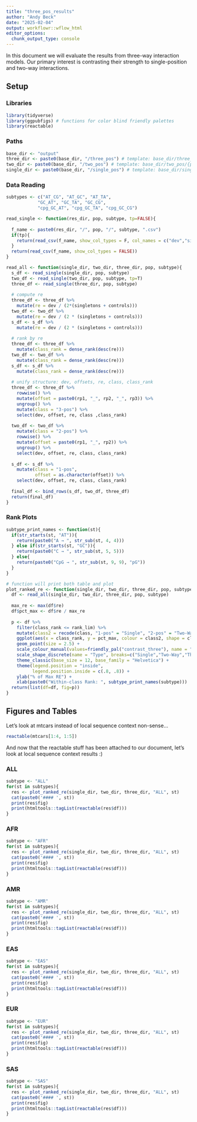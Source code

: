 ```yaml
---
title: "three_pos_results"
author: "Andy Beck"
date: "2025-02-04"
output: workflowr::wflow_html
editor_options:
  chunk_output_type: console
---
```


In this document we will evaluate the results from three-way interaction models. Our primary interest is contrasting their strength to single-position and two-way interactions.

## Setup

### Libraries

```r
library(tidyverse)
library(ggpubfigs) # functions for color blind friendly palettes
library(reactable)
```

### Paths

```r
base_dir <- "output" 
three_dir <- paste0(base_dir, "/three_pos") # template: base_dir/three_pos/{population}/{subtype}.csv
two_dir <- paste0(base_dir, "/two_pos") # template: base_dir/two_pos/{population}/{subtype}.csv
single_dir <- paste0(base_dir, "/single_pos") # template: base_dir/single_pos/{population}/{subtype}.csv
```

### Data Reading

```r
subtypes <- c("AT_CG", "AT_GC", "AT_TA",
            "GC_AT", "GC_TA", "GC_CG",
            "cpg_GC_AT", "cpg_GC_TA", "cpg_GC_CG")

read_single <- function(res_dir, pop, subtype, tp=FALSE){
  
  f_name <- paste0(res_dir, "/", pop, "/", subtype, ".csv")
  if(tp){
    return(read_csv(f_name, show_col_types = F, col_names = c("dev","singletons","controls","rp1","rp2")))
  }
  return(read_csv(f_name, show_col_types = FALSE))
}

read_all <- function(single_dir, two_dir, three_dir, pop, subtype){
  s_df <- read_single(single_dir, pop, subtype)
  two_df <- read_single(two_dir, pop, subtype, tp=T)
  three_df <- read_single(three_dir, pop, subtype)
  
  # compute re 
  three_df <- three_df %>%
    mutate(re = dev / (2*(singletons + controls)))
  two_df <- two_df %>%
    mutate(re = dev / (2 * (singletons + controls)))
  s_df <- s_df %>%
    mutate(re = dev / (2 * (singletons + controls)))
  
  # rank by re
  three_df <- three_df %>%
    mutate(class_rank = dense_rank(desc(re)))
  two_df <- two_df %>%
    mutate(class_rank = dense_rank(desc(re)))
  s_df <- s_df %>%
    mutate(class_rank = dense_rank(desc(re)))
  
  # unify structure: dev, offsets, re, class, class_rank
  three_df <- three_df %>%
    rowwise() %>%
    mutate(offset = paste0(rp1, "_", rp2, "_", rp3)) %>%
    ungroup() %>%
    mutate(class = "3-pos") %>%
    select(dev, offset, re, class ,class_rank) 
  
  two_df <- two_df %>%
    mutate(class = "2-pos") %>%
    rowwise() %>%
    mutate(offset = paste0(rp1, "_", rp2)) %>%
    ungroup() %>%
    select(dev, offset, re, class, class_rank)
  
  s_df <- s_df %>%
    mutate(class = "1-pos",
           offset = as.character(offset)) %>%
    select(dev, offset, re, class, class_rank)
  
  final_df <- bind_rows(s_df, two_df, three_df)
  return(final_df)
}
```

### Rank Plots

```r
subtype_print_names <- function(st){
  if(str_starts(st, "AT")){
    return(paste0("A → ", str_sub(st, 4, 4)))
  } else if(str_starts(st, "GC")){
    return(paste0("C → ", str_sub(st, 5, 5)))
  } else{
    return(paste0("CpG → ", str_sub(st, 9, 9), "pG"))
  }
}

# function will print both table and plot
plot_ranked_re <- function(single_dir, two_dir, three_dir, pop, subtype, rank_lim = 20){
  df <- read_all(single_dir, two_dir, three_dir, pop, subtype)
  
  max_re <- max(df$re)
  df$pct_max <- df$re / max_re
  
  p <- df %>%
    filter(class_rank <= rank_lim) %>%
    mutate(class2 = recode(class, "1-pos" = "Single", "2-pos" = "Two-Way", "3-pos" = "Three-Way")) %>%
    ggplot(aes(x = class_rank, y = pct_max, colour = class2, shape = class2)) +
    geom_point(size = 2.5) +
    scale_colour_manual(values=friendly_pal("contrast_three"), name = "Type", breaks=c("Single","Two-Way","Three-Way")) +
    scale_shape_discrete(name = "Type", breaks=c("Single","Two-Way","Three-Way")) +
    theme_classic(base_size = 12, base_family = "Helvetica") +
    theme(legend.position = "inside",
          legend.position.inside = c(.8, .8)) +
    ylab("% of Max RE") +
    xlab(paste0("Within-class Rank: ", subtype_print_names(subtype)))
  return(list(df=df, fig=p))
}
```

## Figures and Tables

Let's look at mtcars instead of local sequence context non-sense...

```r
reactable(mtcars[1:4, 1:5])
```

And now that the reactable stuff has been attached to our document, let's look at local sequence context results :)

### ALL

```r
subtype <- "ALL"
for(st in subtypes){
  res <- plot_ranked_re(single_dir, two_dir, three_dir, "ALL", st)
  cat(paste0('#### ', st))
  print(res$fig)
  print(htmltools::tagList(reactable(res$df)))
}
```

### AFR

```r
subtype <- "AFR"
for(st in subtypes){
  res <- plot_ranked_re(single_dir, two_dir, three_dir, "ALL", st)
  cat(paste0('#### ', st))
  print(res$fig)
  print(htmltools::tagList(reactable(res$df)))
}
```

### AMR

```r
subtype <- "AMR"
for(st in subtypes){
  res <- plot_ranked_re(single_dir, two_dir, three_dir, "ALL", st)
  cat(paste0('#### ', st))
  print(res$fig)
  print(htmltools::tagList(reactable(res$df)))
}
```

### EAS

```r
subtype <- "EAS"
for(st in subtypes){
  res <- plot_ranked_re(single_dir, two_dir, three_dir, "ALL", st)
  cat(paste0('#### ', st))
  print(res$fig)
  print(htmltools::tagList(reactable(res$df)))
}
```

### EUR

```r
subtype <- "EUR"
for(st in subtypes){
  res <- plot_ranked_re(single_dir, two_dir, three_dir, "ALL", st)
  cat(paste0('#### ', st))
  print(res$fig)
  print(htmltools::tagList(reactable(res$df)))
}
```

### SAS

```r
subtype <- "SAS"
for(st in subtypes){
  res <- plot_ranked_re(single_dir, two_dir, three_dir, "ALL", st)
  cat(paste0('#### ', st))
  print(res$fig)
  print(htmltools::tagList(reactable(res$df)))
}
```
